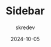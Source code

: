 ---
title: Sidebar
date: 2024-10-05
description: Sidebar for your web app
author: skredev
published: true
---
